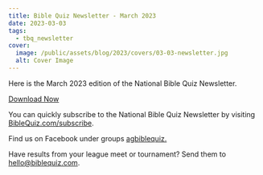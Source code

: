 ```yaml
---
title: Bible Quiz Newsletter - March 2023
date: 2023-03-03
tags:
  - tbq_newsletter
cover:
  image: /public/assets/blog/2023/covers/03-03-newsletter.jpg
  alt: Cover Image
---
```


Here is the March 2023 edition of the National Bible Quiz Newsletter.

<a href="/assets/blog/2023/03-newsletter.pdf" class="btn btn-primary">Download Now</a>

You can quickly subscribe to the National Bible Quiz Newsletter by visiting [BibleQuiz.com/subscribe](/subscribe).

Find us on Facebook under groups [agbiblequiz.](https://www.facebook.com/groups/agbiblequiz)

Have results from your league meet or tournament? Send them to [hello@biblequiz.com](mailto:hello@biblequiz.com).
